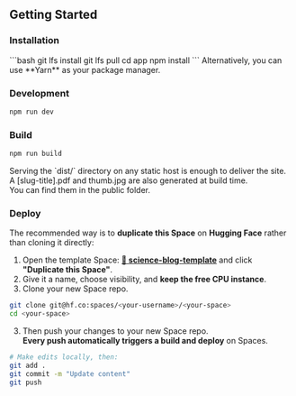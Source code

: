 
## Getting Started

### Installation

<Sidenote>
```bash
git lfs install
git lfs pull
cd app
npm install
```
<Fragment slot="aside">
    Alternatively, you can use **Yarn** as your package manager.
  </Fragment>
</Sidenote>


### Development

```bash
npm run dev
```

### Build

```bash
npm run build
```

<Note title="Note">
Serving the `dist/` directory on any static host is enough to deliver the site.
</Note>
<Note title="Note">
A [slug-title].pdf and thumb.jpg are also generated at build time.<br/>You can find them in the public folder.
</Note>


### Deploy

The recommended way is to **duplicate this Space** on **Hugging Face** rather than cloning it directly:

1. Open the template Space: **[🤗 science-blog-template](https://huggingface.co/spaces/tfrere/science-blog-template)** and click **"Duplicate this Space"**.
2. Give it a name, choose visibility, and **keep the free CPU instance**.
3. Clone your new Space repo.
```bash
git clone git@hf.co:spaces/<your-username>/<your-space>
cd <your-space>
```
3. Then push your changes to your new Space repo.<br/>**Every push automatically triggers a build and deploy** on Spaces.
```bash
# Make edits locally, then:
git add .
git commit -m "Update content"
git push
```

